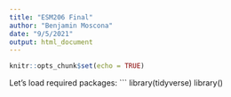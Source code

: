 ```yaml
---
title: "ESM206 Final"
author: "Benjamin Moscona"
date: "9/5/2021"
output: html_document
---
```


```r
knitr::opts_chunk$set(echo = TRUE)
```

Let's load required packages:
```
library(tidyverse)
library()